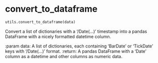 # convert_to_dataframe { #pygcapi.utils.convert_to_dataframe }

```python
utils.convert_to_dataframe(data)
```

Convert a list of dictionaries with a '/Date(...)' timestamp into a pandas DataFrame
with a nicely formatted datetime column.

:param data: A list of dictionaries, each containing 'BarDate' or 'TickDate' keys with '/Date(...)' format.
:return: A pandas DataFrame with a 'Date' column as a datetime and other columns as numeric data.